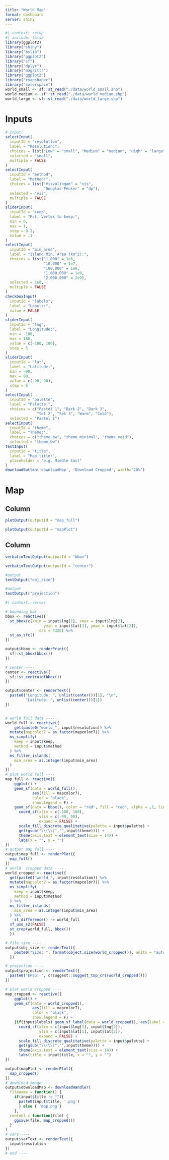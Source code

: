 ```yaml
---
title: "World Map"
format: dashboard
server: shiny
---
```


```r
#| context: setup
#| include: false
library(ggplot2)
library("shiny")
library("bslib")
library("ggplot2")
library("sf")
library("dplyr")
library("magrittr")
library("ggplot2")
library("rmapshaper")
library("colorspace")
world_small <- sf::st_read("./data/world_small.shp")
world_medium <- sf::st_read("./data/world_medium.shp")
world_large <- sf::st_read("./data/world_large.shp")
```

# Inputs {.sidebar}

```r
# Input: 
selectInput(
  inputId = "resolution", 
  label = "Resolution:", 
  choices = list("Low" = "small", "Medium" = "medium", "High" = "large"),
  selected = "small",
  multiple = FALSE
)
selectInput(
  inputId = "method", 
  label = "Method:", 
  choices = list("Visvalingam" = "vis", 
                 "Douglas-Peuker" = "dp"),
  selected = "vis",
  multiple = FALSE
)
sliderInput(
  inputId = "keep", 
  label = "Pct. Vertex to keep:", 
  min = 0, 
  max = 1, 
  step = 0.1,
  value = .1
)
selectInput(
  inputId = "min_area", 
  label = "Island Min. Area (km^2):", 
  choices = list("1,000" = 1e6, 
                 "10,000" = 1e7,
                 "100,000" = 1e8,
                 "1,000,000" = 1e9,
                 "2,000,000" = 2e9),
  selected = 1e8,
  multiple = FALSE
)
checkboxInput(
  inputId = "labels",
  label = "Labels:",
  value = FALSE
)
sliderInput(
  inputId = "lng",
  label = "Longitude:",
  min = -180,
  max = 180,
  value = c(-180, 180),
  step = 5
)
sliderInput(
  inputId = "lat",
  label = "Latitude:",
  min = -90,
  max = 90,
  value = c(-90, 90),
  step = 5
)
selectInput(
  inputId = "palette",
  label = "Palette:",
  choices = c("Pastel 1", "Dark 2", "Dark 3", 
              "Set 2", "Set 3", "Warm", "Cold"),
  selected = "Pastel 1")
selectInput(
  inputId = "theme",
  label = "Theme:",
  choices = c("theme_bw", "theme_minimal", "theme_void"),
  selected = "theme_bw")
textInput(
  inputId = "title",
  label = "Map title:",
  placeholder = "e.g. Middle East"
)
downloadButton('downloadMap', 'Download Cropped', width="20%")
```

# Map {orientation="columns"}

## Column {width=60%}

::: {.card title="World - Full"}

```r
plotOutput(outputId = "map_full")
```

:::

::: {.card title="World - Cropped"}

```r
plotOutput(outputId = "mapPlot")
```

:::


## Column {width=40%}

::: {.card title="Bounding Box"}

```r
verbatimTextOutput(outputId = "bbox")
```

:::

::: {.card title="Center"}

```r
verbatimTextOutput(outputId = "center")
```

:::

::: {.card title="Object Size"}

```r
#output
textOutput("obj_size")
```

:::

::: {.card title="Projection"}

```r
#output
textOutput("projection")
```

:::

```r
#| context: server

# bounding box ----
bbox <- reactive({
  st_bbox(c(xmin = input$lng[1], xmax = input$lng[2], 
                 ymin = input$lat[1], ymax = input$lat[2]),
               crs = 4326) %>% 
  st_as_sfc()
})

output$bbox <- renderPrint({
  sf::st_bbox(bbox())
})

# center ----
center <- reactive({
  sf::st_centroid(bbox())
})

output$center <- renderText({
  paste0("Longitude: ", unlist(center())[1], "\n",
         "Latitude: ", unlist(center())[2])
})


# world full data ----
world_full <- reactive({
    get(paste0("world_", input$resolution)) %>% 
  mutate(mapcolor7 = as.factor(mapcolor7)) %>% 
  ms_simplify(
    keep = input$keep,
    method = input$method
  ) %>% 
  ms_filter_islands(
    min_area = as.integer(input$min_area)
  )
})
# plot world full ----
map_full <- reactive({
    ggplot() +
    geom_sf(data = world_full(), 
            aes(fill = mapcolor7), 
            color = "black",
            show.legend = F) +
    geom_sf(data = bbox(), color = "red", fill = "red", alpha = .1, linewidth = 1) +
      coord_sf(xlim = c(-180, 180),
               ylim = c(-90, 90),
               expand = FALSE) +
      scale_fill_discrete_qualitative(palette = input$palette) +
      get(gsub("\\(\\)","",input$theme))() +
      theme(axis.text = element_text(size = 14)) +
      labs(x = "", y = "")
})
# output map full ----
output$map_full <- renderPlot({
  map_full()
})
# world  cropped data ----
world_cropped <- reactive({
  get(paste0("world_", input$resolution)) %>% 
  mutate(mapcolor7 = as.factor(mapcolor7)) %>% 
  ms_simplify(
    keep = input$keep,
    method = input$method
  ) %>% 
  ms_filter_islands(
    min_area = as.integer(input$min_area)
  ) %>% 
    st_difference() -> world_full
  sf_use_s2(FALSE)
  st_crop(world_full, bbox())
  })

# file size ----
output$obj_size <- renderText({
    paste0("Size: ", format(object.size(world_cropped()), units = "auto", digits = 0, quote = FALSE))
  })

# projection ----
output$projection <- renderText({
  paste0("EPSG: ", crsuggest::suggest_top_crs(world_cropped()))
})

# plot world cropped ----
map_cropped <- reactive({
    ggplot() +
    geom_sf(data = world_cropped(), 
            aes(fill = mapcolor7), 
            color = "black",
            show.legend = F) +
    {if(input$labels) geom_sf_label(data = world_cropped(), aes(label = sov_a3), size = 3)} +
      coord_sf(xlim = c(input$lng[1], input$lng[2]),
               ylim = c(input$lat[1], input$lat[2]),
               expand = FALSE) +
      scale_fill_discrete_qualitative(palette = input$palette) +
      get(gsub("\\(\\)","",input$theme))() +
      theme(axis.text = element_text(size = 14)) +
      labs(title = input$title, x = "", y = "")
})

output$mapPlot <- renderPlot({
  map_cropped()
})
# download image ----
output$downloadMap <- downloadHandler(
  filename = function() { 
    if(input$title != ""){
      paste0(input$title, '.png')
      } else { 'map.png'}
    },
  content = function(file) {
    ggsave(file, map_cropped())
  }
)
# vars ----
output$varText <- renderText({
  input$resolution
})
# end ----
```

